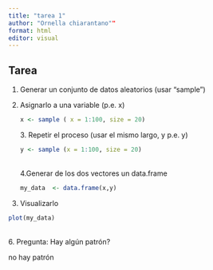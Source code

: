 ```yaml
---
title: "tarea 1"
author: "Ornella chiarantano""
format: html
editor: visual
---
```


## Tarea

1.  Generar un conjunto de datos aleatorios (usar "sample")

2.  Asignarlo a una variable (p.e. x)

    ```r
    x <- sample ( x = 1:100, size = 20)
    ```

    3\. Repetir el proceso (usar el mismo largo, y p.e. y)

    ```r
    y <- sample (x = 1:100, size = 20)
    ```

    \
    4.Generar de los dos vectores un data.frame

    ```r
    my_data  <- data.frame(x,y)
    ```

5. Visualizarlo

```r
plot(my_data)
```

\
6. Pregunta: Hay algún patrón?

no hay patrón
